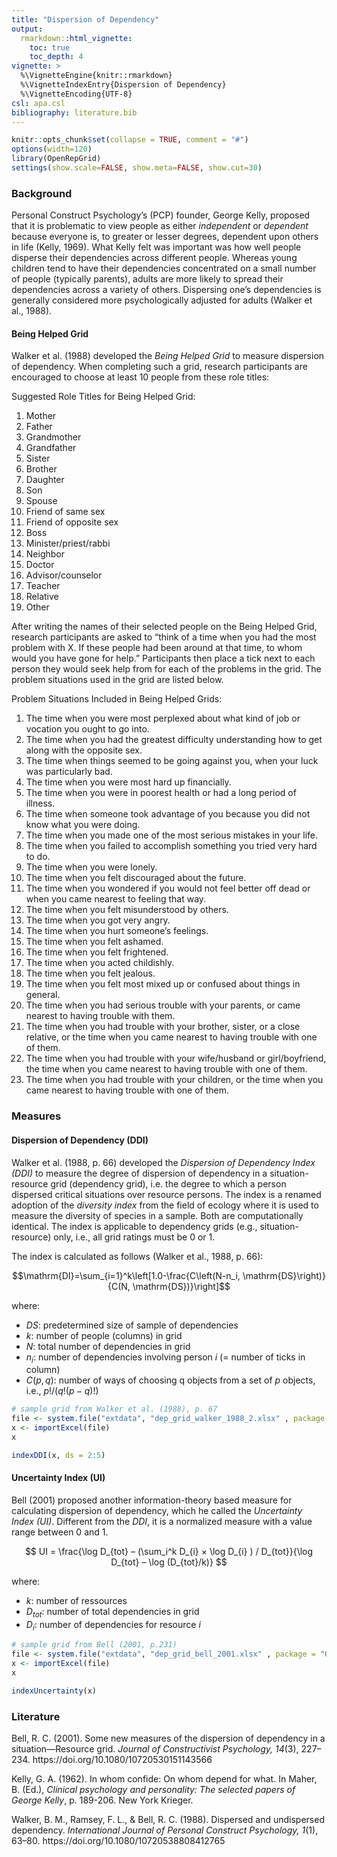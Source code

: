 ```yaml
---
title: "Dispersion of Dependency"
output: 
  rmarkdown::html_vignette:
    toc: true
    toc_depth: 4
vignette: >
  %\VignetteEngine{knitr::rmarkdown}
  %\VignetteIndexEntry{Dispersion of Dependency}
  %\VignetteEncoding{UTF-8}
csl: apa.csl
bibliography: literature.bib
---
```


```r
knitr::opts_chunk$set(collapse = TRUE, comment = "#")
options(width=120)
library(OpenRepGrid)
settings(show.scale=FALSE, show.meta=FALSE, show.cut=30)
```


### Background

Personal Construct Psychology's (PCP) founder, George Kelly, proposed that it is problematic to view people as either *independent* or *dependent* because everyone is, to greater or lesser degrees, dependent upon others in life (Kelly, 1969). What Kelly felt was important was how well people disperse their dependencies across different people. Whereas young children tend to have their dependencies concentrated on a small number of people (typically parents), adults are more likely to spread their dependencies across a variety of others. Dispersing one’s dependencies is generally considered more psychologically adjusted for adults (Walker et al., 1988).

#### Being Helped Grid

Walker et al. (1988) developed the *Being Helped Grid* to measure dispersion of dependency. When completing such a grid, research participants are encouraged to choose at least 10 people from these role titles: 

Suggested Role Titles for Being Helped Grid:

1. Mother 
2. Father 
3. Grandmother 
4. Grandfather
5. Sister
6. Brother
7. Daughter
8. Son
9. Spouse 
10. Friend of same sex
11. Friend of opposite sex
12. Boss
13. Minister/priest/rabbi
14. Neighbor
15. Doctor
16. Advisor/counselor
17. Teacher
18. Relative
19. Other

After writing the names of their selected people on the Being Helped Grid, research participants are asked to "think of a time when you had the most problem with X. If these people had been around at that time, to whom would you have gone for help." Participants then place a tick next to each person they would seek help from for each of the problems in the grid. The problem situations used in the grid are listed below.

Problem Situations Included in Being Helped Grids:

1. The time when you were most perplexed about what kind of job or vocation you ought to go into.
2. The time when you had the greatest difficulty understanding how to get along with the opposite sex.
3. The time when things seemed to be going against you, when your luck was particularly bad.
4. The time when you were most hard up financially. 
5. The time when you were in poorest health or had a long period of illness. 
6. The time when someone took advantage of you because you did not know what you were doing.
7. The time when you made one of the most serious mistakes in your life. 
8. The time when you failed to accomplish something you tried very hard to do. 
9. The time when you were lonely.
10. The time when you felt discouraged about the future. 
11. The time when you wondered if you would not feel better off dead or when you came nearest to feeling that way.
12. The time when you felt misunderstood by others. 
13. The time when you got very angry. 
14. The time when you hurt someone's feelings. 
15. The time when you felt ashamed. 
16. The time when you felt frightened. 
17. The time when you acted childishly. 
18. The time when you felt jealous. 
19. The time when you felt most mixed up or confused about things in general. 
20. The time when you had serious trouble with your parents, or came nearest to having trouble with them.
21. The time when you had trouble with your brother, sister, or a close relative, or the time when you came nearest to having trouble with one of them.
22. The time when you had trouble with your wife/husband or girl/boyfriend, the time when you came nearest to having trouble with one of them.
23. The time when you had trouble with your children, or the time when you came nearest to having trouble with one of them.


### Measures

#### Dispersion of Dependency (DDI)

Walker et al. (1988, p. 66) developed the *Dispersion of Dependency Index (DDI)* to measure the degree of dispersion of dependency in a situation-resource grid (dependency grid), i.e. the degree to which a person dispersed critical situations over resource persons. The index is a renamed adoption of the *diversity index* from the field of ecology where it is used to measure the diversity of species in a sample. Both are computationally identical. The index is applicable to dependency grids (e.g., situation-resource) only, i.e., all grid ratings must be $0$ or $1$.

The index is calculated as follows (Walker et al., 1988, p. 66):

$$\mathrm{DI}=\sum_{i=1}^k\left[1.0-\frac{C\left(N-n_i, \mathrm{DS}\right)}{C(N, \mathrm{DS})}\right]$$

where:

- $DS$: predetermined size of sample of dependencies
- $k$: number of people (columns) in grid
- $N$: total number of dependencies in grid
- $n_i$: number of dependencies involving person $i$ (= number of ticks in column)
- $C(p,q)$: number of ways of choosing q objects from a set of $p$ objects, i.e., $p!/(q!(p- q)!)$


```r
# sample grid from Walker et al. (1988), p. 67
file <- system.file("extdata", "dep_grid_walker_1988_2.xlsx" , package = "OpenRepGrid")
x <- importExcel(file)
x
```

```r
indexDDI(x, ds = 2:5) 
```

#### Uncertainty Index (UI)

Bell (2001) proposed another information-theory based measure for calculating dispersion of dependency, which he called the *Uncertainty Index (UI)*. Different from the *DDI*, it is a normalized measure with a value range between $0$ and $1$.

$$
UI = \frac{\log D_{tot} – (\sum_i^k D_{i} × \log D_{i} ) / D_{tot}}{\log D_{tot} – \log (D_{tot}/k)}
$$

where:

- $k$: number of ressources
- $D_{tot}$: number of total dependencies in grid
- $D_{i}$: number of dependencies for resource $i$


```r
# sample grid from Bell (2001, p.231)
file <- system.file("extdata", "dep_grid_bell_2001.xlsx" , package = "OpenRepGrid")
x <- importExcel(file)
x
```

```r
indexUncertainty(x) 
```

### Literature

Bell, R. C. (2001). Some new measures of the dispersion of dependency in a situation—Resource grid. *Journal of Constructivist Psychology, 14*(3), 227–234. https://doi.org/10.1080/10720530151143566

Kelly, G. A. (1962). In whom confide: On whom depend for what. In Maher, B. (Ed.), *Clinical psychology and personality: The selected papers of George Kelly*, p. 189-206. New York Krieger.

Walker, B. M., Ramsey, F. L., & Bell, R. C. (1988). Dispersed and undispersed dependency. *International Journal of Personal Construct Psychology, 1*(1), 63–80. https://doi.org/10.1080/10720538808412765





